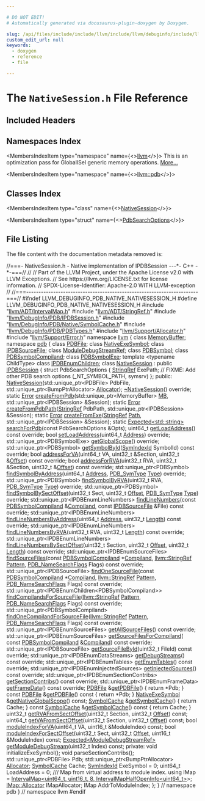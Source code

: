 ```yaml
---

# DO NOT EDIT!
# Automatically generated via docusaurus-plugin-doxygen by Doxygen.

slug: /api/files/include/include/llvm/include/llvm/debuginfo/include/llvm/debuginfo/pdb/include/llvm/debuginfo/pdb/native/nativesession-h
custom_edit_url: null
keywords:
  - doxygen
  - reference
  - file

---
```





# The `NativeSession.h` File Reference

<DoxygenPage pluginConfig={pluginConfig}>



## Included Headers

<IncludesList>
<IncludesListItem
  filePath="llvm/ADT/IntervalMap.h"
  permalink="/docs/api/files/include/include/llvm/include/llvm/adt/intervalmap-h"
  isLocal="true" />
<IncludesListItem
  filePath="llvm/ADT/StringRef.h"
  permalink="/docs/api/files/include/include/llvm/include/llvm/adt/stringref-h"
  isLocal="true" />
<IncludesListItem
  filePath="llvm/DebugInfo/PDB/IPDBSession.h"
  permalink="/docs/api/files/include/include/llvm/include/llvm/debuginfo/include/llvm/debuginfo/pdb/ipdbsession-h"
  isLocal="true" />
<IncludesListItem
  filePath="llvm/DebugInfo/PDB/Native/SymbolCache.h"
  permalink="/docs/api/files/include/include/llvm/include/llvm/debuginfo/include/llvm/debuginfo/pdb/include/llvm/debuginfo/pdb/native/symbolcache-h"
  isLocal="true" />
<IncludesListItem
  filePath="llvm/DebugInfo/PDB/PDBTypes.h"
  permalink="/docs/api/files/include/include/llvm/include/llvm/debuginfo/include/llvm/debuginfo/pdb/pdbtypes-h"
  isLocal="true" />
<IncludesListItem
  filePath="llvm/Support/Allocator.h"
  permalink="/docs/api/files/include/include/llvm/include/llvm/support/allocator-h"
  isLocal="true" />
<IncludesListItem
  filePath="llvm/Support/Error.h"
  permalink="/docs/api/files/include/include/llvm/include/llvm/support/error-h"
  isLocal="true" />
</IncludesList>

## Namespaces Index

<MembersIndex>

<MembersIndexItem
  type="namespace"
  name={<><a href="/docs/api/namespaces/llvm">llvm</a></>}>
This is an optimization pass for GlobalISel generic memory operations. <a href="/docs/api/namespaces/llvm/#details">More...</a>
</MembersIndexItem>

<MembersIndexItem
  type="namespace"
  name={<><a href="/docs/api/namespaces/llvm/pdb">llvm::pdb</a></>}>
</MembersIndexItem>

</MembersIndex>

## Classes Index

<MembersIndex>

<MembersIndexItem
  type="class"
  name={<><a href="/docs/api/classes/llvm/pdb/nativesession">NativeSession</a></>}>
</MembersIndexItem>

<MembersIndexItem
  type="struct"
  name={<><a href="/docs/api/structs/llvm/pdb/nativesession/pdbsearchoptions">PdbSearchOptions</a></>}>
</MembersIndexItem>

</MembersIndex>


## File Listing

The file content with the documentation metadata removed is:

<ProgramListing>

<Link id="l00001" /><CodeLine lineNumber="1"><Highlight kind="comment">//===- NativeSession.h - Native implementation of IPDBSession ---&#42;- C++ -&#42;-===//</Highlight><Highlight kind="normal"></Highlight></CodeLine>
<Link id="l00002" /><CodeLine lineNumber="2"><Highlight kind="normal"></Highlight><Highlight kind="comment">//</Highlight><Highlight kind="normal"></Highlight></CodeLine>
<Link id="l00003" /><CodeLine lineNumber="3"><Highlight kind="normal"></Highlight><Highlight kind="comment">// Part of the LLVM Project, under the Apache License v2.0 with LLVM Exceptions.</Highlight><Highlight kind="normal"></Highlight></CodeLine>
<Link id="l00004" /><CodeLine lineNumber="4"><Highlight kind="normal"></Highlight><Highlight kind="comment">// See https://llvm.org/LICENSE.txt for license information.</Highlight><Highlight kind="normal"></Highlight></CodeLine>
<Link id="l00005" /><CodeLine lineNumber="5"><Highlight kind="normal"></Highlight><Highlight kind="comment">// SPDX-License-Identifier: Apache-2.0 WITH LLVM-exception</Highlight><Highlight kind="normal"></Highlight></CodeLine>
<Link id="l00006" /><CodeLine lineNumber="6"><Highlight kind="normal"></Highlight><Highlight kind="comment">//</Highlight><Highlight kind="normal"></Highlight></CodeLine>
<Link id="l00007" /><CodeLine lineNumber="7"><Highlight kind="normal"></Highlight><Highlight kind="comment">//===----------------------------------------------------------------------===//</Highlight><Highlight kind="normal"></Highlight></CodeLine>
<Link id="l00008" /><CodeLine lineNumber="8"><Highlight kind="normal"></Highlight></CodeLine>
<Link id="l00009" /><CodeLine lineNumber="9"><Highlight kind="normal"></Highlight><Highlight kind="preprocessor">#ifndef LLVM&#95;DEBUGINFO&#95;PDB&#95;NATIVE&#95;NATIVESESSION&#95;H</Highlight><Highlight kind="normal"></Highlight></CodeLine>
<Link id="l00010" /><CodeLine lineNumber="10"><Highlight kind="normal"></Highlight><Highlight kind="preprocessor">#define LLVM&#95;DEBUGINFO&#95;PDB&#95;NATIVE&#95;NATIVESESSION&#95;H</Highlight><Highlight kind="normal"></Highlight></CodeLine>
<Link id="l00011" /><CodeLine lineNumber="11"><Highlight kind="normal"></Highlight></CodeLine>
<Link id="l00012" /><CodeLine lineNumber="12"><Highlight kind="normal"></Highlight><Highlight kind="preprocessor">#include &quot;<a href="/docs/api/files/include/include/llvm/include/llvm/adt/intervalmap-h">llvm/ADT/IntervalMap.h</a>&quot;</Highlight><Highlight kind="normal"></Highlight></CodeLine>
<Link id="l00013" /><CodeLine lineNumber="13"><Highlight kind="normal"></Highlight><Highlight kind="preprocessor">#include &quot;<a href="/docs/api/files/include/include/llvm/include/llvm/adt/stringref-h">llvm/ADT/StringRef.h</a>&quot;</Highlight><Highlight kind="normal"></Highlight></CodeLine>
<Link id="l00014" /><CodeLine lineNumber="14"><Highlight kind="normal"></Highlight><Highlight kind="preprocessor">#include &quot;<a href="/docs/api/files/include/include/llvm/include/llvm/debuginfo/include/llvm/debuginfo/pdb/ipdbsession-h">llvm/DebugInfo/PDB/IPDBSession.h</a>&quot;</Highlight><Highlight kind="normal"></Highlight></CodeLine>
<Link id="l00015" /><CodeLine lineNumber="15"><Highlight kind="normal"></Highlight><Highlight kind="preprocessor">#include &quot;<a href="/docs/api/files/include/include/llvm/include/llvm/debuginfo/include/llvm/debuginfo/pdb/include/llvm/debuginfo/pdb/native/symbolcache-h">llvm/DebugInfo/PDB/Native/SymbolCache.h</a>&quot;</Highlight><Highlight kind="normal"></Highlight></CodeLine>
<Link id="l00016" /><CodeLine lineNumber="16"><Highlight kind="normal"></Highlight><Highlight kind="preprocessor">#include &quot;<a href="/docs/api/files/include/include/llvm/include/llvm/debuginfo/include/llvm/debuginfo/pdb/pdbtypes-h">llvm/DebugInfo/PDB/PDBTypes.h</a>&quot;</Highlight><Highlight kind="normal"></Highlight></CodeLine>
<Link id="l00017" /><CodeLine lineNumber="17"><Highlight kind="normal"></Highlight><Highlight kind="preprocessor">#include &quot;<a href="/docs/api/files/include/include/llvm/include/llvm/support/allocator-h">llvm/Support/Allocator.h</a>&quot;</Highlight><Highlight kind="normal"></Highlight></CodeLine>
<Link id="l00018" /><CodeLine lineNumber="18"><Highlight kind="normal"></Highlight><Highlight kind="preprocessor">#include &quot;<a href="/docs/api/files/include/include/llvm/include/llvm/support/error-h">llvm/Support/Error.h</a>&quot;</Highlight><Highlight kind="normal"></Highlight></CodeLine>
<Link id="l00019" /><CodeLine lineNumber="19"><Highlight kind="normal"></Highlight></CodeLine>
<Link id="l00020" /><CodeLine lineNumber="20"><Highlight kind="normal"></Highlight><Highlight kind="keyword">namespace </Highlight><Highlight kind="normal"><a href="/docs/api/namespaces/llvm">llvm</a> &#123;</Highlight></CodeLine>
<Link id="l00021" /><CodeLine lineNumber="21"><Highlight kind="normal"></Highlight><Highlight kind="keyword">class </Highlight><Highlight kind="normal"><a href="/docs/api/classes/llvm/memorybuffer">MemoryBuffer</a>;</Highlight></CodeLine>
<Link id="l00022" /><CodeLine lineNumber="22"><Highlight kind="normal"></Highlight><Highlight kind="keyword">namespace </Highlight><Highlight kind="normal"><a href="/docs/api/namespaces/llvm/pdb">pdb</a> &#123;</Highlight></CodeLine>
<Link id="l00023" /><CodeLine lineNumber="23"><Highlight kind="normal"></Highlight><Highlight kind="keyword">class </Highlight><Highlight kind="normal"><a href="/docs/api/classes/llvm/pdb/pdbfile">PDBFile</a>;</Highlight></CodeLine>
<Link id="l00024" /><CodeLine lineNumber="24"><Highlight kind="normal"></Highlight><Highlight kind="keyword">class </Highlight><Highlight kind="normal"><a href="/docs/api/classes/llvm/pdb/nativeexesymbol">NativeExeSymbol</a>;</Highlight></CodeLine>
<Link id="l00025" /><CodeLine lineNumber="25"><Highlight kind="normal"></Highlight><Highlight kind="keyword">class </Highlight><Highlight kind="normal"><a href="/docs/api/classes/llvm/pdb/ipdbsourcefile">IPDBSourceFile</a>;</Highlight></CodeLine>
<Link id="l00026" /><CodeLine lineNumber="26"><Highlight kind="normal"></Highlight><Highlight kind="keyword">class </Highlight><Highlight kind="normal"><a href="/docs/api/classes/llvm/pdb/moduledebugstreamref">ModuleDebugStreamRef</a>;</Highlight></CodeLine>
<Link id="l00027" /><CodeLine lineNumber="27"><Highlight kind="normal"></Highlight><Highlight kind="keyword">class </Highlight><Highlight kind="normal"><a href="/docs/api/classes/llvm/pdb/pdbsymbol">PDBSymbol</a>;</Highlight></CodeLine>
<Link id="l00028" /><CodeLine lineNumber="28"><Highlight kind="normal"></Highlight><Highlight kind="keyword">class </Highlight><Highlight kind="normal"><a href="/docs/api/classes/llvm/pdb/pdbsymbolcompiland">PDBSymbolCompiland</a>;</Highlight></CodeLine>
<Link id="l00029" /><CodeLine lineNumber="29"><Highlight kind="normal"></Highlight><Highlight kind="keyword">class </Highlight><Highlight kind="normal"><a href="/docs/api/classes/llvm/pdb/pdbsymbolexe">PDBSymbolExe</a>;</Highlight></CodeLine>
<Link id="l00030" /><CodeLine lineNumber="30"><Highlight kind="normal"></Highlight><Highlight kind="keyword">template</Highlight><Highlight kind="normal"> &lt;</Highlight><Highlight kind="keyword">typename</Highlight><Highlight kind="normal"> ChildType&gt; </Highlight><Highlight kind="keyword">class </Highlight><Highlight kind="normal"><a href="/docs/api/classes/llvm/pdb/ipdbenumchildren">IPDBEnumChildren</a>;</Highlight></CodeLine>
<Link id="l00031" /><CodeLine lineNumber="31"><Highlight kind="normal"></Highlight></CodeLine>
<Link id="l00032" /><CodeLine lineNumber="32" lineLink="/docs/api/classes/llvm/pdb/nativesession"><Highlight kind="normal"></Highlight><Highlight kind="keyword">class </Highlight><Highlight kind="normal"><a href="/docs/api/classes/llvm/pdb/nativesession/#abacb37bf0bac9b174d38283f91c406e2">NativeSession</a> : </Highlight><Highlight kind="keyword">public</Highlight><Highlight kind="normal"> <a href="/docs/api/classes/llvm/pdb/ipdbsession">IPDBSession</a> &#123;</Highlight></CodeLine>
<Link id="l00033" /><CodeLine lineNumber="33"><Highlight kind="normal">  </Highlight><Highlight kind="keyword">struct </Highlight><Highlight kind="normal">PdbSearchOptions &#123;</Highlight></CodeLine>
<Link id="l00034" /><CodeLine lineNumber="34"><Highlight kind="normal">    <a href="/docs/api/classes/llvm/stringref">StringRef</a> ExePath;</Highlight></CodeLine>
<Link id="l00035" /><CodeLine lineNumber="35"><Highlight kind="normal">    </Highlight><Highlight kind="comment">// FIXME: Add other PDB search options (&#95;NT&#95;SYMBOL&#95;PATH, symsrv)</Highlight><Highlight kind="normal"></Highlight></CodeLine>
<Link id="l00036" /><CodeLine lineNumber="36"><Highlight kind="normal">  &#125;;</Highlight></CodeLine>
<Link id="l00037" /><CodeLine lineNumber="37"><Highlight kind="normal"></Highlight></CodeLine>
<Link id="l00038" /><CodeLine lineNumber="38"><Highlight kind="normal"></Highlight><Highlight kind="keyword">public</Highlight><Highlight kind="normal">:</Highlight></CodeLine>
<Link id="l00039" /><CodeLine lineNumber="39"><Highlight kind="normal">  <a href="/docs/api/classes/llvm/pdb/nativesession/#abacb37bf0bac9b174d38283f91c406e2">NativeSession</a>(std::unique&#95;ptr&lt;PDBFile&gt; PdbFile,</Highlight></CodeLine>
<Link id="l00040" /><CodeLine lineNumber="40"><Highlight kind="normal">                std::unique&#95;ptr&lt;BumpPtrAllocator&gt; <a href="/docs/api/files/lib/lib/codegen/regallocbasic-cpp/#ad5d00e1d77644d95847b9bf8da12b759">Allocator</a>);</Highlight></CodeLine>
<Link id="l00041" /><CodeLine lineNumber="41" lineLink="/docs/api/classes/llvm/pdb/nativesession/#a6f33c7c9fda8d551a5bdfc70b9b05aec"><Highlight kind="normal">  <a href="/docs/api/classes/llvm/pdb/nativesession/#a6f33c7c9fda8d551a5bdfc70b9b05aec">~NativeSession</a>() </Highlight><Highlight kind="keyword">override</Highlight><Highlight kind="normal">;</Highlight></CodeLine>
<Link id="l00042" /><CodeLine lineNumber="42"><Highlight kind="normal"></Highlight></CodeLine>
<Link id="l00043" /><CodeLine lineNumber="43"><Highlight kind="normal">  </Highlight><Highlight kind="keyword">static</Highlight><Highlight kind="normal"> <a href="/docs/api/classes/llvm/error">Error</a> <a href="/docs/api/classes/llvm/pdb/nativesession/#a40a2d747d45eb8ebf19defef962acdb6">createFromPdb</a>(std::unique&#95;ptr&lt;MemoryBuffer&gt; <a href="/docs/api/classes/mb">MB</a>,</Highlight></CodeLine>
<Link id="l00044" /><CodeLine lineNumber="44"><Highlight kind="normal">                             std::unique&#95;ptr&lt;IPDBSession&gt; &amp;Session);</Highlight></CodeLine>
<Link id="l00045" /><CodeLine lineNumber="45"><Highlight kind="normal">  </Highlight><Highlight kind="keyword">static</Highlight><Highlight kind="normal"> <a href="/docs/api/classes/llvm/error">Error</a> <a href="/docs/api/classes/llvm/pdb/nativesession/#a8cf765bc037aeb5a285300d19ecc0235">createFromPdbPath</a>(<a href="/docs/api/classes/llvm/stringref">StringRef</a> PdbPath,</Highlight></CodeLine>
<Link id="l00046" /><CodeLine lineNumber="46"><Highlight kind="normal">                                 std::unique&#95;ptr&lt;IPDBSession&gt; &amp;Session);</Highlight></CodeLine>
<Link id="l00047" /><CodeLine lineNumber="47"><Highlight kind="normal">  </Highlight><Highlight kind="keyword">static</Highlight><Highlight kind="normal"> <a href="/docs/api/classes/llvm/error">Error</a> <a href="/docs/api/classes/llvm/pdb/nativesession/#a41e7e990ed77bc137febf6f0127ea8d0">createFromExe</a>(<a href="/docs/api/classes/llvm/stringref">StringRef</a> <a href="/docs/api/namespaces/llvm/pdb/#ac10322dc19a928c2dbb83ec9689dc23caac70412e939d72a9234cdebb1af5867b">Path</a>,</Highlight></CodeLine>
<Link id="l00048" /><CodeLine lineNumber="48"><Highlight kind="normal">                             std::unique&#95;ptr&lt;IPDBSession&gt; &amp;Session);</Highlight></CodeLine>
<Link id="l00049" /><CodeLine lineNumber="49"><Highlight kind="normal">  </Highlight><Highlight kind="keyword">static</Highlight><Highlight kind="normal"> <a href="/docs/api/classes/llvm/expected">Expected&lt;std::string&gt;</a> <a href="/docs/api/classes/llvm/pdb/nativesession/#a10c66fa7ae2a9b589c8a2738661897ca">searchForPdb</a>(</Highlight><Highlight kind="keyword">const</Highlight><Highlight kind="normal"> PdbSearchOptions &amp;Opts);</Highlight></CodeLine>
<Link id="l00050" /><CodeLine lineNumber="50"><Highlight kind="normal"></Highlight></CodeLine>
<Link id="l00051" /><CodeLine lineNumber="51"><Highlight kind="normal">  uint64&#95;t <a href="/docs/api/classes/llvm/pdb/nativesession/#afad6024f1ff0a43f008c382eebe0e8bc">getLoadAddress</a>() </Highlight><Highlight kind="keyword">const override</Highlight><Highlight kind="normal">;</Highlight></CodeLine>
<Link id="l00052" /><CodeLine lineNumber="52"><Highlight kind="normal">  </Highlight><Highlight kind="keywordtype">bool</Highlight><Highlight kind="normal"> <a href="/docs/api/classes/llvm/pdb/nativesession/#a8f44423e4ee68c7ba3ebc14172446e64">setLoadAddress</a>(uint64&#95;t <a href="/docs/api/namespaces/llvm/pdb/#ac10322dc19a928c2dbb83ec9689dc23cadd7bf230fde8d4836917806aff6a6b27">Address</a>) </Highlight><Highlight kind="keyword">override</Highlight><Highlight kind="normal">;</Highlight></CodeLine>
<Link id="l00053" /><CodeLine lineNumber="53"><Highlight kind="normal">  std::unique&#95;ptr&lt;PDBSymbolExe&gt; <a href="/docs/api/classes/llvm/pdb/nativesession/#a1ec0a067a0a5fb05e01dfd6350dc3308">getGlobalScope</a>() </Highlight><Highlight kind="keyword">override</Highlight><Highlight kind="normal">;</Highlight></CodeLine>
<Link id="l00054" /><CodeLine lineNumber="54"><Highlight kind="normal">  std::unique&#95;ptr&lt;PDBSymbol&gt; <a href="/docs/api/classes/llvm/pdb/nativesession/#aefe49dc54ae0d2ef1e1484fa181d7104">getSymbolById</a>(<a href="/docs/api/namespaces/llvm/pdb/#a0d95a0af7fff523a0a4bfb7f6b578d12">SymIndexId</a> SymbolId) </Highlight><Highlight kind="keyword">const override</Highlight><Highlight kind="normal">;</Highlight></CodeLine>
<Link id="l00055" /><CodeLine lineNumber="55"><Highlight kind="normal"></Highlight></CodeLine>
<Link id="l00056" /><CodeLine lineNumber="56"><Highlight kind="normal">  </Highlight><Highlight kind="keywordtype">bool</Highlight><Highlight kind="normal"> <a href="/docs/api/classes/llvm/pdb/nativesession/#a22602a2dcab20f24424225b3bedbcf3a">addressForVA</a>(uint64&#95;t VA, uint32&#95;t &amp;Section,</Highlight></CodeLine>
<Link id="l00057" /><CodeLine lineNumber="57"><Highlight kind="normal">                    uint32&#95;t &amp;<a href="/docs/api/namespaces/llvm/pdb/#ac10322dc19a928c2dbb83ec9689dc23cadfd0a82c4bf37b1e90b690a22a20692e">Offset</a>) </Highlight><Highlight kind="keyword">const override</Highlight><Highlight kind="normal">;</Highlight></CodeLine>
<Link id="l00058" /><CodeLine lineNumber="58"><Highlight kind="normal">  </Highlight><Highlight kind="keywordtype">bool</Highlight><Highlight kind="normal"> <a href="/docs/api/classes/llvm/pdb/nativesession/#a277f859f380850343d58cdd740d822b4">addressForRVA</a>(uint32&#95;t RVA, uint32&#95;t &amp;Section,</Highlight></CodeLine>
<Link id="l00059" /><CodeLine lineNumber="59"><Highlight kind="normal">                     uint32&#95;t &amp;<a href="/docs/api/namespaces/llvm/pdb/#ac10322dc19a928c2dbb83ec9689dc23cadfd0a82c4bf37b1e90b690a22a20692e">Offset</a>) </Highlight><Highlight kind="keyword">const override</Highlight><Highlight kind="normal">;</Highlight></CodeLine>
<Link id="l00060" /><CodeLine lineNumber="60"><Highlight kind="normal"></Highlight></CodeLine>
<Link id="l00061" /><CodeLine lineNumber="61"><Highlight kind="normal">  std::unique&#95;ptr&lt;PDBSymbol&gt; <a href="/docs/api/classes/llvm/pdb/nativesession/#acfe7201ebf6970eebc5d2edddb57d404">findSymbolByAddress</a>(uint64&#95;t <a href="/docs/api/namespaces/llvm/pdb/#ac10322dc19a928c2dbb83ec9689dc23cadd7bf230fde8d4836917806aff6a6b27">Address</a>,</Highlight></CodeLine>
<Link id="l00062" /><CodeLine lineNumber="62"><Highlight kind="normal">                                                 <a href="/docs/api/namespaces/llvm/pdb/#a33e853ec74d48b1340d1d4bae772d30b">PDB&#95;SymType</a> <a href="/docs/api/namespaces/llvm/pdb/#a952cb7401a07c49e2879fbfc92f0dc2caa1fa27779242b4902f7ae3bdd5c6d508">Type</a>) </Highlight><Highlight kind="keyword">override</Highlight><Highlight kind="normal">;</Highlight></CodeLine>
<Link id="l00063" /><CodeLine lineNumber="63"><Highlight kind="normal">  std::unique&#95;ptr&lt;PDBSymbol&gt; <a href="/docs/api/classes/llvm/pdb/nativesession/#af6b81f0ad477f2c844eaf8710d1b7900">findSymbolByRVA</a>(uint32&#95;t RVA,</Highlight></CodeLine>
<Link id="l00064" /><CodeLine lineNumber="64"><Highlight kind="normal">                                             <a href="/docs/api/namespaces/llvm/pdb/#a33e853ec74d48b1340d1d4bae772d30b">PDB&#95;SymType</a> <a href="/docs/api/namespaces/llvm/pdb/#a952cb7401a07c49e2879fbfc92f0dc2caa1fa27779242b4902f7ae3bdd5c6d508">Type</a>) </Highlight><Highlight kind="keyword">override</Highlight><Highlight kind="normal">;</Highlight></CodeLine>
<Link id="l00065" /><CodeLine lineNumber="65"><Highlight kind="normal">  std::unique&#95;ptr&lt;PDBSymbol&gt; <a href="/docs/api/classes/llvm/pdb/nativesession/#a489ca1ad15b298eefea45fc445781b14">findSymbolBySectOffset</a>(uint32&#95;t Sect,</Highlight></CodeLine>
<Link id="l00066" /><CodeLine lineNumber="66"><Highlight kind="normal">                                                    uint32&#95;t <a href="/docs/api/namespaces/llvm/pdb/#ac10322dc19a928c2dbb83ec9689dc23cadfd0a82c4bf37b1e90b690a22a20692e">Offset</a>,</Highlight></CodeLine>
<Link id="l00067" /><CodeLine lineNumber="67"><Highlight kind="normal">                                                    <a href="/docs/api/namespaces/llvm/pdb/#a33e853ec74d48b1340d1d4bae772d30b">PDB&#95;SymType</a> <a href="/docs/api/namespaces/llvm/pdb/#a952cb7401a07c49e2879fbfc92f0dc2caa1fa27779242b4902f7ae3bdd5c6d508">Type</a>) </Highlight><Highlight kind="keyword">override</Highlight><Highlight kind="normal">;</Highlight></CodeLine>
<Link id="l00068" /><CodeLine lineNumber="68"><Highlight kind="normal"></Highlight></CodeLine>
<Link id="l00069" /><CodeLine lineNumber="69"><Highlight kind="normal">  std::unique&#95;ptr&lt;IPDBEnumLineNumbers&gt;</Highlight></CodeLine>
<Link id="l00070" /><CodeLine lineNumber="70"><Highlight kind="normal">  <a href="/docs/api/classes/llvm/pdb/nativesession/#aebd76a96f188964b0ad33acd219433d1">findLineNumbers</a>(</Highlight><Highlight kind="keyword">const</Highlight><Highlight kind="normal"> <a href="/docs/api/classes/llvm/pdb/pdbsymbolcompiland">PDBSymbolCompiland</a> &amp;<a href="/docs/api/namespaces/llvm/pdb/#a33e853ec74d48b1340d1d4bae772d30ba247232063f777fa3c2371e077db8b61b">Compiland</a>,</Highlight></CodeLine>
<Link id="l00071" /><CodeLine lineNumber="71"><Highlight kind="normal">                  </Highlight><Highlight kind="keyword">const</Highlight><Highlight kind="normal"> <a href="/docs/api/classes/llvm/pdb/ipdbsourcefile">IPDBSourceFile</a> &amp;File) </Highlight><Highlight kind="keyword">const override</Highlight><Highlight kind="normal">;</Highlight></CodeLine>
<Link id="l00072" /><CodeLine lineNumber="72"><Highlight kind="normal">  std::unique&#95;ptr&lt;IPDBEnumLineNumbers&gt;</Highlight></CodeLine>
<Link id="l00073" /><CodeLine lineNumber="73"><Highlight kind="normal">  <a href="/docs/api/classes/llvm/pdb/nativesession/#ace21067119f8cff56f4720d9bd9e00d5">findLineNumbersByAddress</a>(uint64&#95;t <a href="/docs/api/namespaces/llvm/pdb/#ac10322dc19a928c2dbb83ec9689dc23cadd7bf230fde8d4836917806aff6a6b27">Address</a>, uint32&#95;t <a href="/docs/api/namespaces/llvm/#a05f5b9a11bdcc5feba62899f95dcf878af6d9f1c7b49b7601fae6a545002a6763">Length</a>) </Highlight><Highlight kind="keyword">const override</Highlight><Highlight kind="normal">;</Highlight></CodeLine>
<Link id="l00074" /><CodeLine lineNumber="74"><Highlight kind="normal">  std::unique&#95;ptr&lt;IPDBEnumLineNumbers&gt;</Highlight></CodeLine>
<Link id="l00075" /><CodeLine lineNumber="75"><Highlight kind="normal">  <a href="/docs/api/classes/llvm/pdb/nativesession/#a3164daf5c652f03c1491fdc8e5b4913c">findLineNumbersByRVA</a>(uint32&#95;t RVA, uint32&#95;t <a href="/docs/api/namespaces/llvm/#a05f5b9a11bdcc5feba62899f95dcf878af6d9f1c7b49b7601fae6a545002a6763">Length</a>) </Highlight><Highlight kind="keyword">const override</Highlight><Highlight kind="normal">;</Highlight></CodeLine>
<Link id="l00076" /><CodeLine lineNumber="76"><Highlight kind="normal">  std::unique&#95;ptr&lt;IPDBEnumLineNumbers&gt;</Highlight></CodeLine>
<Link id="l00077" /><CodeLine lineNumber="77"><Highlight kind="normal">  <a href="/docs/api/classes/llvm/pdb/nativesession/#a3532a5ed6f2849be0b297aa8db038e38">findLineNumbersBySectOffset</a>(uint32&#95;t Section, uint32&#95;t <a href="/docs/api/namespaces/llvm/pdb/#ac10322dc19a928c2dbb83ec9689dc23cadfd0a82c4bf37b1e90b690a22a20692e">Offset</a>,</Highlight></CodeLine>
<Link id="l00078" /><CodeLine lineNumber="78"><Highlight kind="normal">                              uint32&#95;t <a href="/docs/api/namespaces/llvm/#a05f5b9a11bdcc5feba62899f95dcf878af6d9f1c7b49b7601fae6a545002a6763">Length</a>) </Highlight><Highlight kind="keyword">const override</Highlight><Highlight kind="normal">;</Highlight></CodeLine>
<Link id="l00079" /><CodeLine lineNumber="79"><Highlight kind="normal"></Highlight></CodeLine>
<Link id="l00080" /><CodeLine lineNumber="80"><Highlight kind="normal">  std::unique&#95;ptr&lt;IPDBEnumSourceFiles&gt;</Highlight></CodeLine>
<Link id="l00081" /><CodeLine lineNumber="81"><Highlight kind="normal">  <a href="/docs/api/classes/llvm/pdb/nativesession/#a25b43eeb05042b2141ff01abe732ffc6">findSourceFiles</a>(</Highlight><Highlight kind="keyword">const</Highlight><Highlight kind="normal"> <a href="/docs/api/classes/llvm/pdb/pdbsymbolcompiland">PDBSymbolCompiland</a> &#42;<a href="/docs/api/namespaces/llvm/pdb/#a33e853ec74d48b1340d1d4bae772d30ba247232063f777fa3c2371e077db8b61b">Compiland</a>, <a href="/docs/api/classes/llvm/stringref">llvm::StringRef</a> <a href="/docs/api/classes/llvm/pattern">Pattern</a>,</Highlight></CodeLine>
<Link id="l00082" /><CodeLine lineNumber="82"><Highlight kind="normal">                  <a href="/docs/api/namespaces/llvm/pdb/#a1d1b2eadb80309d27efbb727411c54ec">PDB&#95;NameSearchFlags</a> Flags) </Highlight><Highlight kind="keyword">const override</Highlight><Highlight kind="normal">;</Highlight></CodeLine>
<Link id="l00083" /><CodeLine lineNumber="83"><Highlight kind="normal">  std::unique&#95;ptr&lt;IPDBSourceFile&gt;</Highlight></CodeLine>
<Link id="l00084" /><CodeLine lineNumber="84"><Highlight kind="normal">  <a href="/docs/api/classes/llvm/pdb/nativesession/#af0b06f3a0c563a2505f5517b42448cfe">findOneSourceFile</a>(</Highlight><Highlight kind="keyword">const</Highlight><Highlight kind="normal"> <a href="/docs/api/classes/llvm/pdb/pdbsymbolcompiland">PDBSymbolCompiland</a> &#42;<a href="/docs/api/namespaces/llvm/pdb/#a33e853ec74d48b1340d1d4bae772d30ba247232063f777fa3c2371e077db8b61b">Compiland</a>,</Highlight></CodeLine>
<Link id="l00085" /><CodeLine lineNumber="85"><Highlight kind="normal">                    <a href="/docs/api/classes/llvm/stringref">llvm::StringRef</a> <a href="/docs/api/classes/llvm/pattern">Pattern</a>,</Highlight></CodeLine>
<Link id="l00086" /><CodeLine lineNumber="86"><Highlight kind="normal">                    <a href="/docs/api/namespaces/llvm/pdb/#a1d1b2eadb80309d27efbb727411c54ec">PDB&#95;NameSearchFlags</a> Flags) </Highlight><Highlight kind="keyword">const override</Highlight><Highlight kind="normal">;</Highlight></CodeLine>
<Link id="l00087" /><CodeLine lineNumber="87"><Highlight kind="normal">  std::unique&#95;ptr&lt;IPDBEnumChildren&lt;PDBSymbolCompiland&gt;&gt;</Highlight></CodeLine>
<Link id="l00088" /><CodeLine lineNumber="88"><Highlight kind="normal">  <a href="/docs/api/classes/llvm/pdb/nativesession/#acb387336a2eb24bc5e851d74e0635330">findCompilandsForSourceFile</a>(<a href="/docs/api/classes/llvm/stringref">llvm::StringRef</a> <a href="/docs/api/classes/llvm/pattern">Pattern</a>,</Highlight></CodeLine>
<Link id="l00089" /><CodeLine lineNumber="89"><Highlight kind="normal">                              <a href="/docs/api/namespaces/llvm/pdb/#a1d1b2eadb80309d27efbb727411c54ec">PDB&#95;NameSearchFlags</a> Flags) </Highlight><Highlight kind="keyword">const override</Highlight><Highlight kind="normal">;</Highlight></CodeLine>
<Link id="l00090" /><CodeLine lineNumber="90"><Highlight kind="normal">  std::unique&#95;ptr&lt;PDBSymbolCompiland&gt;</Highlight></CodeLine>
<Link id="l00091" /><CodeLine lineNumber="91"><Highlight kind="normal">  <a href="/docs/api/classes/llvm/pdb/nativesession/#a67db713dc0f700cef717cf4291a08fa0">findOneCompilandForSourceFile</a>(<a href="/docs/api/classes/llvm/stringref">llvm::StringRef</a> <a href="/docs/api/classes/llvm/pattern">Pattern</a>,</Highlight></CodeLine>
<Link id="l00092" /><CodeLine lineNumber="92"><Highlight kind="normal">                                <a href="/docs/api/namespaces/llvm/pdb/#a1d1b2eadb80309d27efbb727411c54ec">PDB&#95;NameSearchFlags</a> Flags) </Highlight><Highlight kind="keyword">const override</Highlight><Highlight kind="normal">;</Highlight></CodeLine>
<Link id="l00093" /><CodeLine lineNumber="93"><Highlight kind="normal">  std::unique&#95;ptr&lt;IPDBEnumSourceFiles&gt; <a href="/docs/api/classes/llvm/pdb/nativesession/#ae179594daf80487a9abaafd43fa3b6a5">getAllSourceFiles</a>() </Highlight><Highlight kind="keyword">const override</Highlight><Highlight kind="normal">;</Highlight></CodeLine>
<Link id="l00094" /><CodeLine lineNumber="94"><Highlight kind="normal">  std::unique&#95;ptr&lt;IPDBEnumSourceFiles&gt; <a href="/docs/api/classes/llvm/pdb/nativesession/#a0263a584478c49ef6d2bbda66067c861">getSourceFilesForCompiland</a>(</Highlight></CodeLine>
<Link id="l00095" /><CodeLine lineNumber="95"><Highlight kind="normal">      </Highlight><Highlight kind="keyword">const</Highlight><Highlight kind="normal"> <a href="/docs/api/classes/llvm/pdb/pdbsymbolcompiland">PDBSymbolCompiland</a> &amp;<a href="/docs/api/namespaces/llvm/pdb/#a33e853ec74d48b1340d1d4bae772d30ba247232063f777fa3c2371e077db8b61b">Compiland</a>) </Highlight><Highlight kind="keyword">const override</Highlight><Highlight kind="normal">;</Highlight></CodeLine>
<Link id="l00096" /><CodeLine lineNumber="96"><Highlight kind="normal">  std::unique&#95;ptr&lt;IPDBSourceFile&gt;</Highlight></CodeLine>
<Link id="l00097" /><CodeLine lineNumber="97"><Highlight kind="normal">  <a href="/docs/api/classes/llvm/pdb/nativesession/#a94c8106f327fd126e6dbc46e22ad26fc">getSourceFileById</a>(uint32&#95;t FileId) </Highlight><Highlight kind="keyword">const override</Highlight><Highlight kind="normal">;</Highlight></CodeLine>
<Link id="l00098" /><CodeLine lineNumber="98"><Highlight kind="normal"></Highlight></CodeLine>
<Link id="l00099" /><CodeLine lineNumber="99"><Highlight kind="normal">  std::unique&#95;ptr&lt;IPDBEnumDataStreams&gt; <a href="/docs/api/classes/llvm/pdb/nativesession/#aeb897ccf704446aeb32af9444568d008">getDebugStreams</a>() </Highlight><Highlight kind="keyword">const override</Highlight><Highlight kind="normal">;</Highlight></CodeLine>
<Link id="l00100" /><CodeLine lineNumber="100"><Highlight kind="normal"></Highlight></CodeLine>
<Link id="l00101" /><CodeLine lineNumber="101"><Highlight kind="normal">  std::unique&#95;ptr&lt;IPDBEnumTables&gt; <a href="/docs/api/classes/llvm/pdb/nativesession/#a88eab9058537f6403f6857f3d0201d30">getEnumTables</a>() </Highlight><Highlight kind="keyword">const override</Highlight><Highlight kind="normal">;</Highlight></CodeLine>
<Link id="l00102" /><CodeLine lineNumber="102"><Highlight kind="normal"></Highlight></CodeLine>
<Link id="l00103" /><CodeLine lineNumber="103"><Highlight kind="normal">  std::unique&#95;ptr&lt;IPDBEnumInjectedSources&gt; <a href="/docs/api/classes/llvm/pdb/nativesession/#a87d13b39808b1a7b9b9f8949d474cedd">getInjectedSources</a>() </Highlight><Highlight kind="keyword">const override</Highlight><Highlight kind="normal">;</Highlight></CodeLine>
<Link id="l00104" /><CodeLine lineNumber="104"><Highlight kind="normal"></Highlight></CodeLine>
<Link id="l00105" /><CodeLine lineNumber="105"><Highlight kind="normal">  std::unique&#95;ptr&lt;IPDBEnumSectionContribs&gt; <a href="/docs/api/classes/llvm/pdb/nativesession/#ab2333034ff47104b39e298fcd7f4359f">getSectionContribs</a>() </Highlight><Highlight kind="keyword">const override</Highlight><Highlight kind="normal">;</Highlight></CodeLine>
<Link id="l00106" /><CodeLine lineNumber="106"><Highlight kind="normal"></Highlight></CodeLine>
<Link id="l00107" /><CodeLine lineNumber="107"><Highlight kind="normal">  std::unique&#95;ptr&lt;IPDBEnumFrameData&gt; <a href="/docs/api/classes/llvm/pdb/nativesession/#a021131c19cf7aa17aeaa06a61467d66e">getFrameData</a>() </Highlight><Highlight kind="keyword">const override</Highlight><Highlight kind="normal">;</Highlight></CodeLine>
<Link id="l00108" /><CodeLine lineNumber="108"><Highlight kind="normal"></Highlight></CodeLine>
<Link id="l00109" /><CodeLine lineNumber="109" lineLink="/docs/api/classes/llvm/pdb/nativesession/#a84f8511bf1a5eff6c9d89e67e94e9af9"><Highlight kind="normal">  <a href="/docs/api/classes/llvm/pdb/pdbfile">PDBFile</a> &amp;<a href="/docs/api/classes/llvm/pdb/nativesession/#a84f8511bf1a5eff6c9d89e67e94e9af9">getPDBFile</a>() &#123; </Highlight><Highlight kind="keywordflow">return</Highlight><Highlight kind="normal"> &#42;Pdb; &#125;</Highlight></CodeLine>
<Link id="l00110" /><CodeLine lineNumber="110" lineLink="/docs/api/classes/llvm/pdb/nativesession/#ac17430b4cc81240bd91f3bcdbf5f8ac9"><Highlight kind="normal">  </Highlight><Highlight kind="keyword">const</Highlight><Highlight kind="normal"> <a href="/docs/api/classes/llvm/pdb/pdbfile">PDBFile</a> &amp;<a href="/docs/api/classes/llvm/pdb/nativesession/#ac17430b4cc81240bd91f3bcdbf5f8ac9">getPDBFile</a>()</Highlight><Highlight kind="keyword"> const </Highlight><Highlight kind="normal">&#123; </Highlight><Highlight kind="keywordflow">return</Highlight><Highlight kind="normal"> &#42;Pdb; &#125;</Highlight></CodeLine>
<Link id="l00111" /><CodeLine lineNumber="111"><Highlight kind="normal"></Highlight></CodeLine>
<Link id="l00112" /><CodeLine lineNumber="112"><Highlight kind="normal">  <a href="/docs/api/classes/llvm/pdb/nativeexesymbol">NativeExeSymbol</a> &amp;<a href="/docs/api/classes/llvm/pdb/nativesession/#ac73eb9fb40d9b91380d0d4db1daeb747">getNativeGlobalScope</a>() </Highlight><Highlight kind="keyword">const</Highlight><Highlight kind="normal">;</Highlight></CodeLine>
<Link id="l00113" /><CodeLine lineNumber="113" lineLink="/docs/api/classes/llvm/pdb/nativesession/#a02cfb0d8635ea2f431cd43398f6196b9"><Highlight kind="normal">  <a href="/docs/api/classes/llvm/pdb/symbolcache">SymbolCache</a> &amp;<a href="/docs/api/classes/llvm/pdb/nativesession/#a02cfb0d8635ea2f431cd43398f6196b9">getSymbolCache</a>() &#123; </Highlight><Highlight kind="keywordflow">return</Highlight><Highlight kind="normal"> Cache; &#125;</Highlight></CodeLine>
<Link id="l00114" /><CodeLine lineNumber="114" lineLink="/docs/api/classes/llvm/pdb/nativesession/#a538a02570eb69e88553d42c78c2dec64"><Highlight kind="normal">  </Highlight><Highlight kind="keyword">const</Highlight><Highlight kind="normal"> <a href="/docs/api/classes/llvm/pdb/symbolcache">SymbolCache</a> &amp;<a href="/docs/api/classes/llvm/pdb/nativesession/#a538a02570eb69e88553d42c78c2dec64">getSymbolCache</a>()</Highlight><Highlight kind="keyword"> const </Highlight><Highlight kind="normal">&#123; </Highlight><Highlight kind="keywordflow">return</Highlight><Highlight kind="normal"> Cache; &#125;</Highlight></CodeLine>
<Link id="l00115" /><CodeLine lineNumber="115"><Highlight kind="normal">  uint32&#95;t <a href="/docs/api/classes/llvm/pdb/nativesession/#a6a24ad588b7d53407770f4db55d8a315">getRVAFromSectOffset</a>(uint32&#95;t Section, uint32&#95;t <a href="/docs/api/namespaces/llvm/pdb/#ac10322dc19a928c2dbb83ec9689dc23cadfd0a82c4bf37b1e90b690a22a20692e">Offset</a>) </Highlight><Highlight kind="keyword">const</Highlight><Highlight kind="normal">;</Highlight></CodeLine>
<Link id="l00116" /><CodeLine lineNumber="116"><Highlight kind="normal">  uint64&#95;t <a href="/docs/api/classes/llvm/pdb/nativesession/#a33322d9be265c7bf0446cabdc13dea41">getVAFromSectOffset</a>(uint32&#95;t Section, uint32&#95;t <a href="/docs/api/namespaces/llvm/pdb/#ac10322dc19a928c2dbb83ec9689dc23cadfd0a82c4bf37b1e90b690a22a20692e">Offset</a>) </Highlight><Highlight kind="keyword">const</Highlight><Highlight kind="normal">;</Highlight></CodeLine>
<Link id="l00117" /><CodeLine lineNumber="117"><Highlight kind="normal">  </Highlight><Highlight kind="keywordtype">bool</Highlight><Highlight kind="normal"> <a href="/docs/api/classes/llvm/pdb/nativesession/#ae4e9a303e556a771d0a900b4e4453f94">moduleIndexForVA</a>(uint64&#95;t VA, uint16&#95;t &amp;ModuleIndex) </Highlight><Highlight kind="keyword">const</Highlight><Highlight kind="normal">;</Highlight></CodeLine>
<Link id="l00118" /><CodeLine lineNumber="118"><Highlight kind="normal">  </Highlight><Highlight kind="keywordtype">bool</Highlight><Highlight kind="normal"> <a href="/docs/api/classes/llvm/pdb/nativesession/#a31c535be48e878b989dd9a4d06b873a8">moduleIndexForSectOffset</a>(uint32&#95;t Sect, uint32&#95;t <a href="/docs/api/namespaces/llvm/pdb/#ac10322dc19a928c2dbb83ec9689dc23cadfd0a82c4bf37b1e90b690a22a20692e">Offset</a>,</Highlight></CodeLine>
<Link id="l00119" /><CodeLine lineNumber="119"><Highlight kind="normal">                                uint16&#95;t &amp;ModuleIndex) </Highlight><Highlight kind="keyword">const</Highlight><Highlight kind="normal">;</Highlight></CodeLine>
<Link id="l00120" /><CodeLine lineNumber="120"><Highlight kind="normal">  <a href="/docs/api/classes/llvm/expected">Expected&lt;ModuleDebugStreamRef&gt;</a> <a href="/docs/api/classes/llvm/pdb/nativesession/#adb854f12f4521ba6ff2f8c4789bd792f">getModuleDebugStream</a>(uint32&#95;t Index) </Highlight><Highlight kind="keyword">const</Highlight><Highlight kind="normal">;</Highlight></CodeLine>
<Link id="l00121" /><CodeLine lineNumber="121"><Highlight kind="normal"></Highlight></CodeLine>
<Link id="l00122" /><CodeLine lineNumber="122"><Highlight kind="normal"></Highlight><Highlight kind="keyword">private</Highlight><Highlight kind="normal">:</Highlight></CodeLine>
<Link id="l00123" /><CodeLine lineNumber="123"><Highlight kind="normal">  </Highlight><Highlight kind="keywordtype">void</Highlight><Highlight kind="normal"> initializeExeSymbol();</Highlight></CodeLine>
<Link id="l00124" /><CodeLine lineNumber="124"><Highlight kind="normal">  </Highlight><Highlight kind="keywordtype">void</Highlight><Highlight kind="normal"> parseSectionContribs();</Highlight></CodeLine>
<Link id="l00125" /><CodeLine lineNumber="125"><Highlight kind="normal"></Highlight></CodeLine>
<Link id="l00126" /><CodeLine lineNumber="126"><Highlight kind="normal">  std::unique&#95;ptr&lt;PDBFile&gt; Pdb;</Highlight></CodeLine>
<Link id="l00127" /><CodeLine lineNumber="127"><Highlight kind="normal">  std::unique&#95;ptr&lt;BumpPtrAllocator&gt; <a href="/docs/api/files/lib/lib/codegen/regallocbasic-cpp/#ad5d00e1d77644d95847b9bf8da12b759">Allocator</a>;</Highlight></CodeLine>
<Link id="l00128" /><CodeLine lineNumber="128"><Highlight kind="normal"></Highlight></CodeLine>
<Link id="l00129" /><CodeLine lineNumber="129"><Highlight kind="normal">  <a href="/docs/api/classes/llvm/pdb/symbolcache">SymbolCache</a> Cache;</Highlight></CodeLine>
<Link id="l00130" /><CodeLine lineNumber="130"><Highlight kind="normal">  <a href="/docs/api/namespaces/llvm/pdb/#a0d95a0af7fff523a0a4bfb7f6b578d12">SymIndexId</a> ExeSymbol = 0;</Highlight></CodeLine>
<Link id="l00131" /><CodeLine lineNumber="131"><Highlight kind="normal">  uint64&#95;t LoadAddress = 0;</Highlight></CodeLine>
<Link id="l00132" /><CodeLine lineNumber="132"><Highlight kind="normal"></Highlight><Highlight kind="comment"></Highlight></CodeLine>
<Link id="l00133" /><CodeLine lineNumber="133"><Highlight kind="comment">  /// Map from virtual address to module index.</Highlight><Highlight kind="normal"></Highlight></CodeLine>
<Link id="l00134" /><CodeLine lineNumber="134"><Highlight kind="normal">  </Highlight><Highlight kind="keyword">using </Highlight><Highlight kind="normal">IMap =</Highlight></CodeLine>
<Link id="l00135" /><CodeLine lineNumber="135"><Highlight kind="normal">      <a href="/docs/api/classes/llvm/intervalmap">IntervalMap&lt;uint64&#95;t, uint16&#95;t, 8, IntervalMapHalfOpenInfo&lt;uint64&#95;t&gt;</a>&gt;;</Highlight></CodeLine>
<Link id="l00136" /><CodeLine lineNumber="136"><Highlight kind="normal">  <a href="/docs/api/classes/llvm/intervalmap/#a6b645fcc5ae44b9a8e2fef275890ae4b">IMap::Allocator</a> IMapAllocator;</Highlight></CodeLine>
<Link id="l00137" /><CodeLine lineNumber="137"><Highlight kind="normal">  IMap AddrToModuleIndex;</Highlight></CodeLine>
<Link id="l00138" /><CodeLine lineNumber="138"><Highlight kind="normal">&#125;;</Highlight></CodeLine>
<Link id="l00139" /><CodeLine lineNumber="139"><Highlight kind="normal">&#125; </Highlight><Highlight kind="comment">// namespace pdb</Highlight><Highlight kind="normal"></Highlight></CodeLine>
<Link id="l00140" /><CodeLine lineNumber="140"><Highlight kind="normal">&#125; </Highlight><Highlight kind="comment">// namespace llvm</Highlight><Highlight kind="normal"></Highlight></CodeLine>
<Link id="l00141" /><CodeLine lineNumber="141"><Highlight kind="normal"></Highlight></CodeLine>
<Link id="l00142" /><CodeLine lineNumber="142"><Highlight kind="normal"></Highlight><Highlight kind="preprocessor">#endif</Highlight></CodeLine>

</ProgramListing>


</DoxygenPage>
